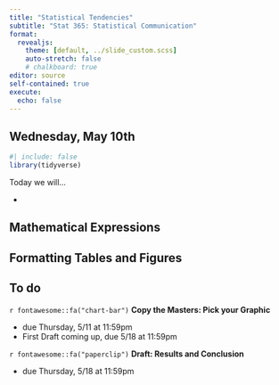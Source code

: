 ```yaml
---
title: "Statistical Tendencies"
subtitle: "Stat 365: Statistical Communication"
format: 
  revealjs:
    theme: [default, ../slide_custom.scss]
    auto-stretch: false
    # chalkboard: true
editor: source
self-contained: true
execute:
  echo: false
---
```


## Wednesday, May 10th

```r
#| include: false
library(tidyverse)
```

Today we will...

+ 

## Mathematical Expressions

## Formatting Tables and Figures

## To do

`r fontawesome::fa("chart-bar")` **Copy the Masters: Pick your Graphic**

+ due Thursday, 5/11 at 11:59pm
+ First Draft coming up, due 5/18 at 11:59pm

`r fontawesome::fa("paperclip")` **Draft: Results and Conclusion**

+ due Thursday, 5/18 at 11:59pm


